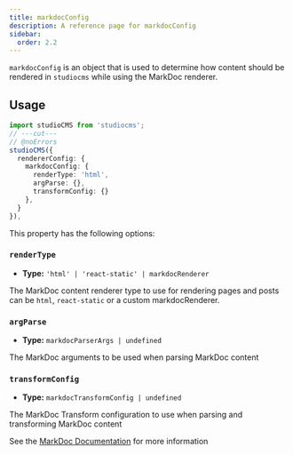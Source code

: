 ```yaml
---
title: markdocConfig
description: A reference page for markdocConfig
sidebar:
  order: 2.2
---
```



`markdocConfig` is an object that is used to determine how content should be rendered in `studiocms` while using the MarkDoc renderer.

## Usage

```ts twoslash {3-7}
import studioCMS from 'studiocms';
// ---cut---
// @noErrors
studioCMS({
  rendererConfig: {
    markdocConfig: {
      renderType: 'html',
      argParse: {},
      transformConfig: {}
    },
  }
}),
```

This property has the following options:

### `renderType`

- **Type:** `'html' | 'react-static' | markdocRenderer`

The MarkDoc content renderer type to use for rendering pages and posts can be `html`, `react-static` or a custom markdocRenderer.

### `argParse`

- **Type:** `markdocParserArgs | undefined`

The MarkDoc arguments to be used when parsing MarkDoc content

### `transformConfig`

- **Type:** `markdocTransformConfig | undefined`

The MarkDoc Transform configuration to use when parsing and transforming MarkDoc content

<ReadMore>See the [MarkDoc Documentation](https://markdoc.dev/docs/config) for more information</ReadMore>